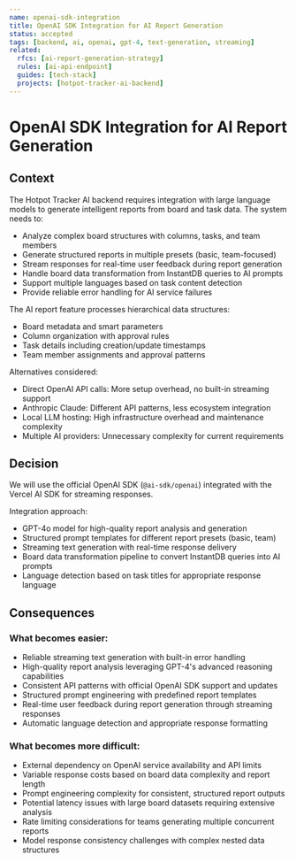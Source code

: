 ```yaml
---
name: openai-sdk-integration
title: OpenAI SDK Integration for AI Report Generation
status: accepted
tags: [backend, ai, openai, gpt-4, text-generation, streaming]
related:
  rfcs: [ai-report-generation-strategy]
  rules: [ai-api-endpoint]
  guides: [tech-stack]
  projects: [hotpot-tracker-ai-backend]
---
```


# OpenAI SDK Integration for AI Report Generation

## Context

The Hotpot Tracker AI backend requires integration with large language models to generate intelligent reports from board and task data. The system needs to:

- Analyze complex board structures with columns, tasks, and team members
- Generate structured reports in multiple presets (basic, team-focused)
- Stream responses for real-time user feedback during report generation
- Handle board data transformation from InstantDB queries to AI prompts
- Support multiple languages based on task content detection
- Provide reliable error handling for AI service failures

The AI report feature processes hierarchical data structures:
- Board metadata and smart parameters
- Column organization with approval rules
- Task details including creation/update timestamps
- Team member assignments and approval patterns

Alternatives considered:
- Direct OpenAI API calls: More setup overhead, no built-in streaming support
- Anthropic Claude: Different API patterns, less ecosystem integration
- Local LLM hosting: High infrastructure overhead and maintenance complexity
- Multiple AI providers: Unnecessary complexity for current requirements

## Decision

We will use the official OpenAI SDK (`@ai-sdk/openai`) integrated with the Vercel AI SDK for streaming responses.

Integration approach:
- GPT-4o model for high-quality report analysis and generation
- Structured prompt templates for different report presets (basic, team)
- Streaming text generation with real-time response delivery
- Board data transformation pipeline to convert InstantDB queries into AI prompts
- Language detection based on task titles for appropriate response language

## Consequences

### What becomes easier:

- Reliable streaming text generation with built-in error handling
- High-quality report analysis leveraging GPT-4's advanced reasoning capabilities
- Consistent API patterns with official OpenAI SDK support and updates
- Structured prompt engineering with predefined report templates
- Real-time user feedback during report generation through streaming responses
- Automatic language detection and appropriate response formatting

### What becomes more difficult:

- External dependency on OpenAI service availability and API limits
- Variable response costs based on board data complexity and report length
- Prompt engineering complexity for consistent, structured report outputs
- Potential latency issues with large board datasets requiring extensive analysis
- Rate limiting considerations for teams generating multiple concurrent reports
- Model response consistency challenges with complex nested data structures